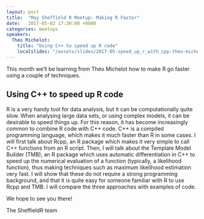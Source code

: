 ```yaml
---
layout: post
title:  "May Sheffield R Meetup: Making R Faster"
date:   2017-05-02 17:30:00 +0000
categories: meetups
speakers:
  Théo Michelot:
    title: "Using C++ to speed up R code"
    localslides: "/assets/slides/2017-05-speed_up_r_with_cpp-theo-michelot.pdf"
---
```

This month we'll be learning from Théo Michelot how to make R go faster using a couple of techniques.

## Using C++ to speed up R code

R is a very handy tool for data analysis, but it can be computationally quite slow. When analysing large data sets, or
using complex models, it can be desirable to speed things up. For this reason, it has become increasingly common to
combine R code with C++ code. C++ is a compiled programming language, which makes it much faster than R in some cases. I
will first talk about Rcpp, an R package which makes it very simple to call C++ functions from an R script. Then, I will
talk about the Template Model Builder (TMB), an R package which uses automatic differentiation in C++ to speed up the
numerical evaluation of a function (typically, a likelihood function), thus making techniques such as maximum likelihood
estimation very fast. I will show that these do not require a strong programming background, and that it is quite easy
for someone familiar with R to use Rcpp and TMB. I will compare the three approaches with examples of code.

We hope to see you there!

The SheffieldR team
